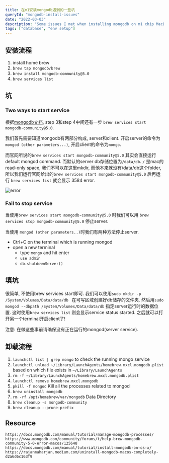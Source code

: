 ```yaml
---
title: 在m1安装mongodb遇到的一些坑
queryId: "mongodb-install-issues"
date: "2022-03-03"
description: "Some issues I met when installing mongodb on m1 chip MacBook"
tags: ["database", "env setup"]
---
```


## 安装流程

1. install home brew
2. `brew tap mongodb/brew`
3. `brew install mongodb-community@5.0`
4. `brew services list`

## 坑

### Two ways to start service

根据[mongodb文档](https://docs.mongodb.com/manual/tutorial/install-mongodb-on-os-x/), step 3和step 4中间还有一步 `brew services start mongodb-community@5.0`. 

我们首先需要知道mongodb有两部分构成, server和client. 开启server的命令为 `mongod (other parameters...)`, 开启client的命令为`mongo`. 

而官网所说的`brew services start mongodb-community@5.0` 其实会直接运行default mongod command. 而默认的server db存储位置为`/data/db`.  `/` 是mac的read-only space, 我们不可以在这里mkdir, 而他本来就没有/data/db这个folder, 所以我们运行官网给出的`brew services start mongodb-community@5.0` 后再运行 `brew services list` 就会显示 3584 error.

![error](./error.png)

### Fail to stop service

当使用`brew services start mongodb-community@5.0` 时我们可以用 `brew services stop mongodb-community@5.0` 停止server.

当使用 `mongod (other parameters..)`时我们有两种方法停止server.

- Ctrl+C on the terminal which is running mongod
- open a new terminal
  - type `mongo` and hit enter
  - `use admin`
  - `db.shutdownServer()`

## 填坑

很简单, 不使用brew services start即可. 我们可以使用`sudo mkdir -p /System/Volumes/Data/data/db ` 在可写区域创建好db储存的文件夹. 然后用`sudo mongod --dbpath /System/Volumes/Data/data/db` 指定server运行时的数据位置. 这时使用`brew services list` 则会显示service status started. 之后就可以打开另一个terminal开启client了!

注意: 在做这些事前请确保没有正在运行的mongod(server service).

## 卸载流程

1. `launchctl list | grep mongo` to check the running mongo service
2. `launchctl unload ~/Library/LaunchAgents/homebrew.mxcl.mongodb.plist` based on which file exists in `~/Library/LaunchAgents`
3. `rm -f ~/Library/LaunchAgents/homebrew.mxcl.mongodb.plist`
4. `launchctl remove homebrew.mxcl.mongodb`
5. `pkill -f mongod`  Kill all the processes related to mongod
6. `brew uninstall mongodb`
7. `rm -rf /opt/homebrew/var/mongodb` Data Directory
8. `brew cleanup -s mongodb-community`
9. `brew cleanup --prune-prefix`

## Resource

```plain
https://docs.mongodb.com/manual/tutorial/manage-mongodb-processes/
https://www.mongodb.com/community/forums/t/help-brew-mongodb-community-5-0-error-macos/125648
https://docs.mongodb.com/manual/tutorial/install-mongodb-on-os-x/
https://rajanmaharjan.medium.com/uninstall-mongodb-macos-completely-d2a6d6c163f9
```

